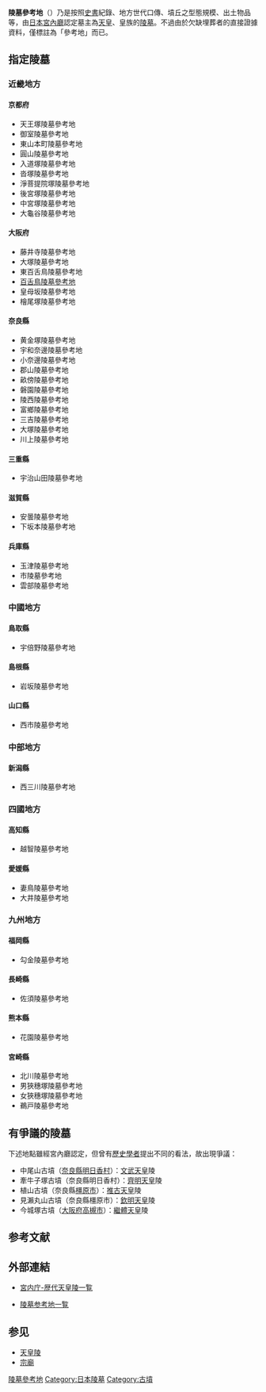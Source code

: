 '''陵墓參考地'''（{{lang-ja|りょうぼさんこうち}}）乃是按照[[史書|史書]]紀錄、地方世代口傳、墳丘之型態規模、出土物品等，由[[日本|日本]][[宮內廳|宮內廳]]認定墓主為[[天皇|天皇]]、皇族的[[陵墓|陵墓]]。不過由於欠缺埋葬者的直接證據資料，僅標註為「參考地」而已。

== 指定陵墓 ==
=== 近畿地方 ===
==== 京都府 ====
* 天王塚陵墓參考地 
* 御室陵墓參考地
* 東山本町陵墓參考地 
* 圓山陵墓參考地
* 入道塚陵墓參考地　 
* 沓塚陵墓參考地　　 
* 淨菩提院塚陵墓參考地　　 
* 後宮塚陵墓參考地　
* 中宮塚陵墓參考地　　 
* 大龜谷陵墓參考地 

==== 大阪府 ====
* 藤井寺陵墓參考地　 
* 大塚陵墓參考地　　 
* 東百舌鳥陵墓參考地　　 
* [[御廟山古墳|百舌鳥陵墓參考地]]
* 皇母坂陵墓參考地　 
* 檜尾塚陵墓參考地

==== 奈良縣 ====
* 黄金塚陵墓參考地　　 
* 宇和奈邊陵墓參考地　 
* 小奈邊陵墓參考地　　 
* 郡山陵墓參考地　　 
* 畝傍陵墓參考地 
* 磐園陵墓參考地　　 
* 陵西陵墓參考地　 
* 富鄉陵墓參考地　 
* 三吉陵墓參考地　 
* 大塚陵墓參考地　 
* 川上陵墓參考地　　 

==== 三重縣 ==== 
* 宇治山田陵墓參考地

==== 滋賀縣 ====
* 安曇陵墓參考地　 
* 下坂本陵墓參考地 　　 

==== 兵庫縣 ====
* 玉津陵墓參考地　 
* 市陵墓參考地　 
* 雲部陵墓參考地 

=== 中國地方 ===
==== 鳥取縣 ====
* 宇倍野陵墓參考地

==== 島根縣 ==== 
* 岩坂陵墓參考地

==== 山口縣 ====
* 西市陵墓參考地　 

=== 中部地方 ===
==== 新潟縣 ====
* 西三川陵墓參考地 

=== 四國地方 ===
==== 高知縣 ====
* 越智陵墓參考地　　 

==== 愛媛縣 ====
* 妻鳥陵墓參考地　 
* 大井陵墓參考地

=== 九州地方 ===
==== 福岡縣 ====
* 勾金陵墓參考地

==== 長崎縣 ====
* 佐須陵墓參考地

==== 熊本縣 ====
* 花園陵墓參考地

==== 宮崎縣 ====
* 北川陵墓參考地　 
* 男狹穗塚陵墓參考地 
* 女狹穗塚陵墓參考地 
* 鵜戸陵墓參考地 

== 有爭議的陵墓 ==
下述地點雖經宮內廳認定，但曾有[[歷史學家|歷史學者]]提出不同的看法，故出現爭議：
* 中尾山古墳（[[奈良縣|奈良縣]][[明日香村|明日香村]]）：[[文武天皇|文武天皇]]陵
* 牽牛子塚古墳（奈良縣明日香村）：[[齊明天皇|齊明天皇]]陵 
* 植山古墳（奈良縣[[橿原市|橿原市]]）：[[推古天皇|推古天皇]]陵 
* 見瀨丸山古墳（奈良縣橿原市）：[[欽明天皇|欽明天皇]]陵 
* 今城塚古墳（[[大阪府|大阪府]][[高槻市|高槻市]]）：[[繼體天皇|繼體天皇]]陵 

== 参考文献 ==
{{Reflist}}

== 外部連結 ==
* {{ja}}[http://www.kunaicho.go.jp/ryobo/ 宮内庁-歴代天皇陵一覧] {{Wayback|url=http://www.kunaicho.go.jp/ryobo/ |date=20161112103100 }}
* {{ja}}[http://www.eonet.ne.jp/~ryobo-youran/sankouchi/sankouchi.htm 陵墓参考地一覧] {{Wayback|url=http://www.eonet.ne.jp/~ryobo-youran/sankouchi/sankouchi.htm |date=20140509125318 }}

== 参见 ==
{{Portal box|日本|历史}}
* [[天皇陵|天皇陵]]
* [[宗廟|宗廟]]

[[Category:陵墓參考地|]]
[[Category:日本陵墓|Category:日本陵墓]]
[[Category:古墳|Category:古墳]]